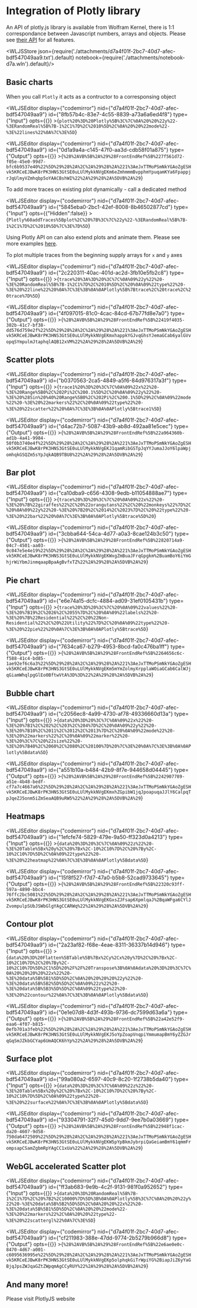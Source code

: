 # Integration of Plotly library
An API of plotly.js library is available from Wolfram Kernel, there is 1:1 correspondance between Javascript numbers, arrays and objects. Please see [their API](https://plotly.com/javascript/) for all features.




<WLJSStore json={require('./attachments/d7a4f01f-2bc7-40d7-afec-bdf547049aa9.txt').default} notebook={require('./attachments/notebook-d7a.wln').default}/>




## Basic charts
When you call `Plotly` it acts as a contructor to a corresponsing object

<WLJSEditor display={"codemirror"} nid={"d7a4f01f-2bc7-40d7-afec-bdf547049aa9"} id={"8fb57b4c-83e7-4c55-8839-a73a6a6ed4f8"} type={"Input"} opts={{}} >{`plot%20%3D%20Plotly%5B%3C%7C%0A%20%20%22y%22-%3ERandomReal%5B%7B-1%2C1%7D%2C%2010%5D%2C%0A%20%20%22mode%22-%3E%22lines%22%0A%7C%3E%5D`}</WLJSEditor>

<WLJSEditor display={"codemirror"} nid={"d7a4f01f-2bc7-40d7-afec-bdf547049aa9"} id={"0d1a9a4a-c145-47f0-aa3d-cdb58f01a875"} type={"Output"} opts={{}} >{`%28%2AVB%5B%2A%29%28FrontEndRef%5B%227f561d72-f05e-45e0-99d7-bfc6b9537e40%22%5D%29%28%2A%2C%2A%29%28%2A%221%3AeJxTTMoPSmNkYGAoZgESHvk5KRCeEJBwK8rPK3HNS3GtSE0uLUlMykkNVgEKm6eZmhmmmBvpphmYpuqamKYa6FpappjrJqUlmyVZmhqbp5oYAACBshWI%22%2A%29%28%2A%5DVB%2A%29`}</WLJSEditor>

To add more traces on existing plot dynamically - call a dedicated method

<WLJSEditor display={"codemirror"} nid={"d7a4f01f-2bc7-40d7-afec-bdf547049aa9"} id={"5845eba0-2bc1-42ef-8008-8b46502877cd"} type={"Input"} opts={{"Hidden":false}} >{`Plotly%60addTraces%5Bplot%2C%20%7B%3C%7C%22y%22-%3ERandomReal%5B%7B-1%2C1%7D%2C%2010%5D%7C%3E%7D%5D`}</WLJSEditor>

Using Plotly API on can also extend plots and animate them. Please see more examples [here](https://jerryi.github.io/wljs-docs/frontend/Reference/Plotly/PlotlyExtendTraces).

To plot multiple traces from the beginning supply arrays for `x` and `y` axes

<WLJSEditor display={"codemirror"} nid={"d7a4f01f-2bc7-40d7-afec-bdf547049aa9"} id={"2c220311-40ac-401d-ac2d-3fb10e5fb2c8"} type={"Input"} opts={{}} >{`trace%20%3A%3D%20%3C%7C%0A%09%22y%22%20-%3E%20RandomReal%5B%7B-1%2C1%7D%2C%2010%5D%2C%20%0A%09%22type%22%20-%3E%20%22line%22%20%0A%7C%3E%3B%0A%0APlotly%5B%7Btrace%2C%20trace%2C%20trace%7D%5D`}</WLJSEditor>

<WLJSEditor display={"codemirror"} nid={"d7a4f01f-2bc7-40d7-afec-bdf547049aa9"} id={"4f097015-81c0-4cac-84cd-67b77fd8e7a0"} type={"Output"} opts={{}} >{`%28%2AVB%5B%2A%29%28FrontEndRef%5B%22419f4035-302b-41c7-bf38-dd576d759e2f%22%5D%29%28%2A%2C%2A%29%28%2A%221%3AeJxTTMoPSmNkYGAoZgESHvk5KRCeEJBwK8rPK3HNS3GtSE0uLUlMykkNVgEKmxhappkYGJvqGhsYJemaGCab6yalGVvopqSYmpulmJtaphqlAQB12xVM%22%2A%29%28%2A%5DVB%2A%29`}</WLJSEditor>

## Scatter plots

<WLJSEditor display={"codemirror"} nid={"d7a4f01f-2bc7-40d7-afec-bdf547049aa9"} id={"b0370563-2ca5-4849-a5f6-84d976317a3f"} type={"Input"} opts={{}} >{`trace1%20%3D%20%3C%7C%0A%09%22x%22%20-%3E%20Range%5B0%2C%202Pi%2C%200.1%5D%2C%20%0A%09%22y%22%20-%3E%20%28Sin%20%40%20Range%5B0%2C%202Pi%2C%200.1%5D%29%2C%0A%09%22mode%22%20-%3E%20%22markers%22%2C%20%0A%09%22type%22%20-%3E%20%22scatter%22%20%0A%7C%3E%3B%0A%0APlotly%5Btrace1%5D`}</WLJSEditor>

<WLJSEditor display={"codemirror"} nid={"d7a4f01f-2bc7-40d7-afec-bdf547049aa9"} id={"d4ac72b7-5087-43b9-ab8d-492aa81e5cec"} type={"Output"} opts={{}} >{`%28%2AVB%5B%2A%29%28FrontEndRef%5B%22a964360b-ad1b-4a41-9984-50f0b3740e4f%22%5D%29%28%2A%2C%2A%29%28%2A%221%3AeJxTTMoPSmNkYGAoZgESHvk5KRCeEJBwK8rPK3HNS3GtSE0uLUlMykkNVgEKJ1qamRibGSTpJqYYJumaJJoY6lpaWpjomhqkGSQZm5sYpJqkAQB9TBU8%22%2A%29%28%2A%5DVB%2A%29`}</WLJSEditor>

## Bar plot

<WLJSEditor display={"codemirror"} nid={"d7a4f01f-2bc7-40d7-afec-bdf547049aa9"} id={"ca10dba9-c656-4308-9edb-b11054888ae7"} type={"Input"} opts={{}} >{`trace%20%3D%20%3C%7C%20%0A%09%22x%22%20-%3E%20%7B%22giraffes%22%2C%20%22orangutans%22%2C%20%22monkeys%22%7D%2C%20%0A%09%22y%22%20-%3E%20%7B20%2C%2014%2C%2023%7D%2C%20%22type%22%20-%3E%20%22bar%22%20%0A%7C%3E%3B%0A%0APlotly%5Btrace%5D%20`}</WLJSEditor>

<WLJSEditor display={"codemirror"} nid={"d7a4f01f-2bc7-40d7-afec-bdf547049aa9"} id={"3cbba644-54ca-4d77-a0a3-8cae124b3c50"} type={"Output"} opts={{}} >{`%28%2AVB%5B%2A%29%28FrontEndRef%5B%22820714a9-04c7-4501-aa03-9c047e5e4e19%22%5D%29%28%2A%2C%2A%29%28%2A%221%3AeJxTTMoPSmNkYGAoZgESHvk5KRCeEJBwK8rPK3HNS3GtSE0uLUlMykkNVgEKWxgZmBuaJFrqGpgkm%2BuamBoY6iYmGhjrWiYbmJinmqaapBpaAgBvfxTZ%22%2A%29%28%2A%5DVB%2A%29`}</WLJSEditor>

## Pie chart

<WLJSEditor display={"codemirror"} nid={"d7a4f01f-2bc7-40d7-afec-bdf547049aa9"} id={"e6e74a15-dcfc-4884-ad09-31ef0105431b"} type={"Input"} opts={{}} >{`trace%20%3D%20%3C%7C%20%0A%09%22values%22%20-%3E%20%7B19%2C%2026%2C%2055%7D%2C%20%0A%09%22labels%22%20-%3E%20%7B%22Residential%22%2C%20%22Non-Residential%22%2C%20%22Utility%22%7D%2C%20%0A%09%22type%22%20-%3E%20%22pie%22%20%0A%7C%3E%3B%0A%0APlotly%5Btrace%5D`}</WLJSEditor>

<WLJSEditor display={"codemirror"} nid={"d7a4f01f-2bc7-40d7-afec-bdf547049aa9"} id={"7634ca67-b279-4953-8bcd-fa0c476ba1ff"} type={"Output"} opts={{}} >{`%28%2AVB%5B%2A%29%28FrontEndRef%5B%2264656c6c-f588-41c4-bd85-1ae92ef6c6a3%22%5D%29%28%2A%2C%2A%29%28%2A%221%3AeJxTTMoPSmNkYGAoZgESHvk5KRCeEJBwK8rPK3HNS3GtSE0uLUlMykkNVgEKm5mYmZolmyXrpplaWOiaGCab6CalWJjqGiamWhqlpgGlEo0BftwVtA%3D%3D%22%2A%29%28%2A%5DVB%2A%29`}</WLJSEditor>

## Bubble chart

<WLJSEditor display={"codemirror"} nid={"d7a4f01f-2bc7-40d7-afec-bdf547049aa9"} id={"c2056ec8-4a99-4730-af78-49336660d13a"} type={"Input"} opts={{}} >{`data%20%3D%20%3C%7C%0A%09%22x%22%20-%3E%20%7B1%2C%202%2C%203%2C%204%7D%2C%20%0A%09%22y%22%20-%3E%20%7B10%2C%2011%2C%2012%2C%2013%7D%2C%20%0A%09%22mode%22%20-%3E%20%22markers%22%2C%20%0A%09%22marker%22%20-%3E%20%3C%7C%20%22size%22%20-%3E%20%7B40%2C%2060%2C%2080%2C%20100%7D%20%7C%3E%20%0A%7C%3E%3B%0A%0APlotly%5Bdata%5D`}</WLJSEditor>

<WLJSEditor display={"codemirror"} nid={"d7a4f01f-2bc7-40d7-afec-bdf547049aa9"} id={"a551b10a-b484-42b9-8f7e-944658d04445"} type={"Output"} opts={{}} >{`%28%2AVB%5B%2A%29%28FrontEndRef%5B%2242907789-a51e-4b48-bedf-cf7a7c4667a6%22%5D%29%28%2A%2C%2A%29%28%2A%221%3AeJxTTMoPSmNkYGAoZgESHvk5KRCeEJBwK8rPK3HNS3GtSE0uLUlMykkNVgEKmxhZGpibW1jqJpoapuqaJJlY6CalpqTpJqeZJ5onm5iZmSeaAQB9uRW5%22%2A%29%28%2A%5DVB%2A%29`}</WLJSEditor>

## Heatmaps

<WLJSEditor display={"codemirror"} nid={"d7a4f01f-2bc7-40d7-afec-bdf547049aa9"} id={"1efcfe74-5829-479e-9a50-ff323d0a4213"} type={"Input"} opts={{}} >{`data%20%3D%20%3C%7C%0A%09%22z%22%20-%3E%20Table%5Bx%20y%2C%20%7Bx%2C-10%2C10%7D%2C%20%7By%2C-10%2C10%7D%5D%2C%0A%09%22type%22%20-%3E%20%22heatmap%22%0A%7C%3E%3B%0A%0APlotly%5Bdata%5D`}</WLJSEditor>

<WLJSEditor display={"codemirror"} nid={"d7a4f01f-2bc7-40d7-afec-bdf547049aa9"} id={"15f8f527-f7d7-47a0-b5b8-52cad9733645"} type={"Output"} opts={{}} >{`%28%2AVB%5B%2A%29%28FrontEndRef%5B%22320c93ff-597a-4890-bbc4-76ffc2bc5081%22%5D%29%28%2A%2C%2A%29%28%2A%221%3AeJxTTMoPSmNkYGAoZgESHvk5KRCeEJBwK8rPK3HNS3GtSE0uLUlMykkNVgEKGxsZJFsap6XpmlqaJ%2BqaWFga6CYlJZvompulpSUbJSWbGlgYAgCCARWq%22%2A%29%28%2A%5DVB%2A%29`}</WLJSEditor>

## Contour plot

<WLJSEditor display={"codemirror"} nid={"d7a4f01f-2bc7-40d7-afec-bdf547049aa9"} id={"2a23af82-f68e-4eae-8311-36337b14d946"} type={"Input"} opts={{}} >{`data%20%3D%20Flatten%5BTable%5B%7Bx%2Cy%2Cx%20y%7D%2C%20%7Bx%2C-10%2C10%7D%2C%20%7By%2C-10%2C10%7D%5D%2C1%5D%20%2F%2F%20Transpose%3B%0A%0Adata%20%3D%20%3C%7C%0A%20%20%20%20%22x%22%20-%3E%20data%5B%5B1%5D%5D%2C%0A%20%20%20%20%22y%22%20-%3E%20data%5B%5B2%5D%5D%2C%0A%09%22z%22%20-%3E%20data%5B%5B3%5D%5D%2C%0A%09%22type%22%20-%3E%20%22contour%22%0A%7C%3E%3B%0A%0APlotly%5Bdata%5D`}</WLJSEditor>

<WLJSEditor display={"codemirror"} nid={"d7a4f01f-2bc7-40d7-afec-bdf547049aa9"} id={"0e1e07d8-4d3f-493b-9736-dc7599d63a6a"} type={"Output"} opts={{}} >{`%28%2AVB%5B%2A%29%28FrontEndRef%5B%22a42e52f9-eaa6-4f07-b815-0efb701a3feb%22%5D%29%28%2A%2C%2A%29%28%2A%221%3AeJxTTMoPSmNkYGAoZgESHvk5KRCeEJBwK8rPK3HNS3GtSE0uLUlMykkNVgEKJ5oYpZoapVnqpiYmmumapBmY6yZZGJrqGqSmJZkbGCYap6UmAQCK6hYp%22%2A%29%28%2A%5DVB%2A%29`}</WLJSEditor>

## Surface plot

<WLJSEditor display={"codemirror"} nid={"d7a4f01f-2bc7-40d7-afec-bdf547049aa9"} id={"99a080a2-6597-40c9-8c20-1f2738b5da40"} type={"Input"} opts={{}} >{`data%20%3D%20%3C%7C%0A%09%22z%22%20-%3E%20Table%5Bx%20y%2C%20%7Bx%2C-10%2C10%7D%2C%20%7By%2C-10%2C10%7D%5D%2C%0A%09%22type%22%20-%3E%20%22surface%22%0A%7C%3E%3B%0A%0APlotly%5Bdata%5D`}</WLJSEditor>

<WLJSEditor display={"codemirror"} nid={"d7a4f01f-2bc7-40d7-afec-bdf547049aa9"} id={"93304791-32f7-45d0-9dd7-9ee7b0a03669"} type={"Output"} opts={{}} >{`%28%2AVB%5B%2A%29%28FrontEndRef%5B%22948f1cac-da20-4607-9d58-750da6472509%22%5D%29%28%2A%2C%2A%29%28%2A%221%3AeJxTTMoPSmNkYGAoZgESHvk5KRCeEJBwK8rPK3HNS3GtSE0uLUlMykkNVgEKW5pYpBkmJybrpiQaGeiamBmY61qmmFrompsapCSamZgbmRpYAgCC1xUa%22%2A%29%28%2A%5DVB%2A%29`}</WLJSEditor>

## WebGL accelerated Scatter plot

<WLJSEditor display={"codemirror"} nid={"d7a4f01f-2bc7-40d7-afec-bdf547049aa9"} id={"ff3ab683-9e9b-4c2f-9131-981f0a952652"} type={"Input"} opts={{}} >{`data%20%3D%20RandomReal%5B%7B-1%2C1%7D%2C%20%7B2%2C10000%7D%5D%3B%0A%0APlotly%5B%3C%7C%0A%20%20%22y%22%20-%3E%20data%5B%5B2%5D%5D%2C%0A%20%20%22x%22%20-%3E%20data%5B%5B1%5D%5D%2C%0A%20%20%22mode%22-%3E%20%22markers%22%2C%0A%20%20%22type%22-%3E%20%22scattergl%22%0A%7C%3E%5D`}</WLJSEditor>

<WLJSEditor display={"codemirror"} nid={"d7a4f01f-2bc7-40d7-afec-bdf547049aa9"} id={"cf211983-388e-47dd-9774-2b5279b966d8"} type={"Output"} opts={{}} >{`%28%2AVB%5B%2A%29%28FrontEndRef%5B%22e6ae0e0c-8470-4d67-a001-c6095636995e%22%5D%29%28%2A%2C%2A%29%28%2A%221%3AeJxTTMoPSmNkYGAoZgESHvk5KRCeEJBwK8rPK3HNS3GtSE0uLUlMykkNVgEKp5olphqkGiTrWpiYG%2BiapJiZ6yYaGBjqJpsZWJqaGZtZWpqmAgCCyRUY%22%2A%29%28%2A%5DVB%2A%29`}</WLJSEditor>

## And many more!
Please visit PlotlyJS website